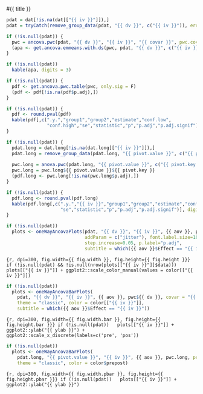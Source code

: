 

#{{ title }} 

```{r, include=FALSE}
pdat = dat[!is.na(dat[["{{ iv }}"]]),]
pdat = tryCatch(remove_group_data(pdat, "{{ dv }}", c("{{ iv }}")), error = function(e) NULL)

if (!is.null(pdat)) {
  pwc = ancova.pwc(pdat, "{{ dv }}", "{{ iv }}", "{{ covar }}", pwc.covar=T)
  (apa <- get.ancova.emmeans.with.ds(pwc, pdat, "{{ dv }}", c("{{ iv }}"), "apa-format", covar = "{{ covar }}"))
}
```

```{r, echo=FALSE, purl=FALSE}
if (!is.null(pdat))
  kable(apa, digits = 3)
```

```{r, include=FALSE}
if (!is.null(pdat)) {
  pdf <- get.ancova.pwc.table(pwc, only.sig = F)
  (pdf <- pdf[!is.na(pdf$p.adj),])
}
```

```{r, echo=FALSE, purl=FALSE}
if (!is.null(pdat)) {
  pdf <- round.pval(pdf)
  kable(pdf[,c(".y.","group1","group2","estimate","conf.low",
               "conf.high","se","statistic","p","p.adj","p.adj.signif")], digits = 3)
}
```


```{r, include=FALSE}
if (!is.null(pdat)) {
  pdat.long = dat.long[!is.na(dat.long[["{{ iv }}"]]),]
  pdat.long = remove_group_data(pdat.long, "{{ pivot.value }}", c("{{ pivot.key }}","{{ iv }}"))
  
  pwc.long = anova.pwc(pdat.long, "{{ pivot.value }}", c("{{ pivot.key }}","{{ iv }}"))
  pwc.long = pwc.long${{ pivot.value }}${{ pivot.key }}
  (pdf.long <- pwc.long[!is.na(pwc.long$p.adj),])
}
```

```{r, echo=FALSE, purl=FALSE}
if (!is.null(pdat)) {
  pdf.long <- round.pval(pdf.long)
  kable(pdf.long[,c(".y.","{{ iv }}","group1","group2","estimate","conf.low","conf.high",
                    "se","statistic","p","p.adj","p.adj.signif")], digits = 3)
}
```

```{r}
if (!is.null(pdat))
  plots <- oneWayAncovaPlots(pdat, "{{ dv }}", "{{ iv }}", {{ aov }}, pwc${{ dv }},
                             addParam = c("jitter"), font.label.size=10,
                             step.increase=0.05, p.label="p.adj",
                             subtitle = which({{ aov }}$Effect == "{{ iv }}"))
```

```{r, dpi=300, fig.width={{ fig.width }}, fig.height={{ fig.height }}}
if (!is.null(pdat) && !is.null(nrow(plots[["{{ iv }}"]]$data)))
  plots[["{{ iv }}"]] + ggplot2::scale_color_manual(values = color[["{{ iv }}"]])
```

```{r}
if (!is.null(pdat))
  plots <- oneWayAncovaBarPlots(
    pdat, "{{ dv }}", "{{ iv }}", {{ aov }}, pwc${{ dv }}, covar = "{{ covar }}",
    theme = "classic", color = color[["{{ iv }}"]],
    subtitle = which({{ aov }}$Effect == "{{ iv }}"))
```

```{r, dpi=300, fig.width={{ fig.width.bar }}, fig.height={{ fig.height.bar }}}
if (!is.null(pdat))
  plots[["{{ iv }}"]] + ggplot2::ylab("{{ ylab }}") + ggplot2::scale_x_discrete(labels=c('pre', 'pos'))
```


```{r}
if (!is.null(pdat))
  plots <- oneWayAncovaBarPlots(
    pdat.long, "{{ pivot.value }}", "{{ iv }}", {{ aov }}, pwc.long, pre.post = "{{ pivot.key }}",
    theme = "classic", color = color$prepost)
```

```{r, dpi=300, fig.width={{ fig.width.pbar }}, fig.height={{ fig.height.pbar }}}
if (!is.null(pdat))
  plots[["{{ iv }}"]] + ggplot2::ylab("{{ ylab }}")
```


